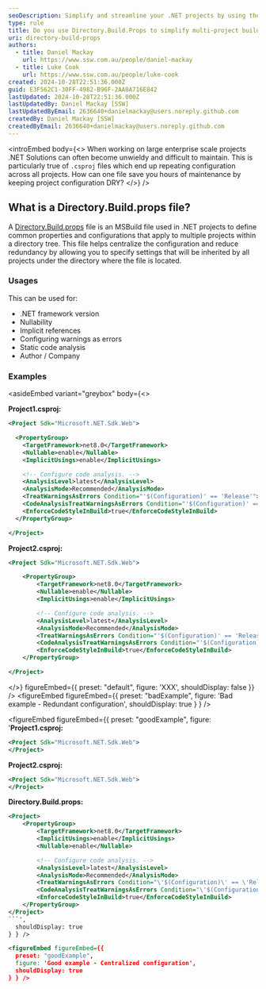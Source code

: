 ```yaml
---
seoDescription: Simplify and streamline your .NET projects by using the Directory.Build.props file. Learn how this MSBuild feature centralizes configuration for multiple projects, reduces redundancy, and improves maintainability for enterprise-level .NET solutions. Discover how to manage common settings like .NET framework version, nullability, implicit references, and static code analysis efficiently across your solution.
type: rule
title: Do you use Directory.Build.Props to simplify multi-project build configurations?
uri: directory-build-props
authors:
  - title: Daniel Mackay
    url: https://www.ssw.com.au/people/daniel-mackay
  - title: Luke Cook
    url: https://www.ssw.com.au/people/luke-cook
created: 2024-10-28T22:51:36.000Z
guid: E3F562C1-30FF-4982-B96F-2AA0A716E842
lastUpdated: 2024-10-28T22:51:36.000Z
lastUpdatedBy: Daniel Mackay [SSW]
lastUpdatedByEmail: 2636640+danielmackay@users.noreply.github.com
createdBy: Daniel Mackay [SSW]
createdByEmail: 2636640+danielmackay@users.noreply.github.com
---
```


<introEmbed
  body={<>
When working on large enterprise scale projects .NET Solutions can often become unwieldy and difficult to maintain. This is particularly true of `.csproj` files which end up repeating configuration across all projects. How can one file save you hours of maintenance by keeping project configuration DRY?
  </>}
/>
## What is a Directory.Build.props file?

A [Directory.Build.props](https://learn.microsoft.com/en-us/visualstudio/msbuild/customize-by-directory?view=vs-2022&WT.mc_id=DT-MVP-33518) file is an MSBuild file used in .NET projects to define common properties and configurations that apply to multiple projects within a directory tree. This file helps centralize the configuration and reduce redundancy by allowing you to specify settings that will be inherited by all projects under the directory where the file is located.

### Usages

This can be used for:

* .NET framework version
* Nullability
* Implicit references
* Configuring warnings as errors
* Static code analysis
* Author / Company

### Examples

<asideEmbed
  variant="greybox"
  body={<>
    
**Project1.csproj:**

```xml
<Project Sdk="Microsoft.NET.Sdk.Web">

  <PropertyGroup>
    <TargetFramework>net8.0</TargetFramework>
    <Nullable>enable</Nullable>
    <ImplicitUsings>enable</ImplicitUsings>

    <!-- Configure code analysis. -->
    <AnalysisLevel>latest</AnalysisLevel>
    <AnalysisMode>Recommended</AnalysisMode>
    <TreatWarningsAsErrors Condition="'$(Configuration)' == 'Release'">true</TreatWarningsAsErrors>
    <CodeAnalysisTreatWarningsAsErrors Condition="'$(Configuration)' == 'Release'">true</CodeAnalysisTreatWarningsAsErrors>
    <EnforceCodeStyleInBuild>true</EnforceCodeStyleInBuild>
  </PropertyGroup>

</Project>
```

**Project2.csproj:**

```xml
<Project Sdk="Microsoft.NET.Sdk.Web">

    <PropertyGroup>
        <TargetFramework>net8.0</TargetFramework>
        <Nullable>enable</Nullable>
        <ImplicitUsings>enable</ImplicitUsings>

        <!-- Configure code analysis. -->
        <AnalysisLevel>latest</AnalysisLevel>
        <AnalysisMode>Recommended</AnalysisMode>
        <TreatWarningsAsErrors Condition="'$(Configuration)' == 'Release'">true</TreatWarningsAsErrors>
        <CodeAnalysisTreatWarningsAsErrors Condition="'$(Configuration)' == 'Release'">true</CodeAnalysisTreatWarningsAsErrors>
        <EnforceCodeStyleInBuild>true</EnforceCodeStyleInBuild>
    </PropertyGroup>

</Project>
```

  </>}
  figureEmbed={{
    preset: "default",
    figure: 'XXX',
    shouldDisplay: false
  }}
/>
<figureEmbed figureEmbed={{
  preset: "badExample",
  figure: 'Bad example - Redundant configuration',
  shouldDisplay: true
} } />


<figureEmbed figureEmbed={{
  preset: "goodExample",
  figure: '**Project1.csproj:**

```xml
<Project Sdk="Microsoft.NET.Sdk.Web">
</Project>
```

**Project2.csproj:**

```xml
<Project Sdk="Microsoft.NET.Sdk.Web">
</Project>
```

**Directory.Build.props:**

```xml
<Project>
    <PropertyGroup>
        <TargetFramework>net8.0</TargetFramework>
        <ImplicitUsings>enable</ImplicitUsings>
        <Nullable>enable</Nullable>

        <!-- Configure code analysis. -->
        <AnalysisLevel>latest</AnalysisLevel>
        <AnalysisMode>Recommended</AnalysisMode>
        <TreatWarningsAsErrors Condition="\'$(Configuration)\' == \'Release\'">true</TreatWarningsAsErrors>
        <CodeAnalysisTreatWarningsAsErrors Condition="\'$(Configuration)\' == \'Release\'">true</CodeAnalysisTreatWarningsAsErrors>
        <EnforceCodeStyleInBuild>true</EnforceCodeStyleInBuild>
    </PropertyGroup>
</Project>
```',
  shouldDisplay: true
} } />

<figureEmbed figureEmbed={{
  preset: "goodExample",
  figure: 'Good example - Centralized configuration',
  shouldDisplay: true
} } />

